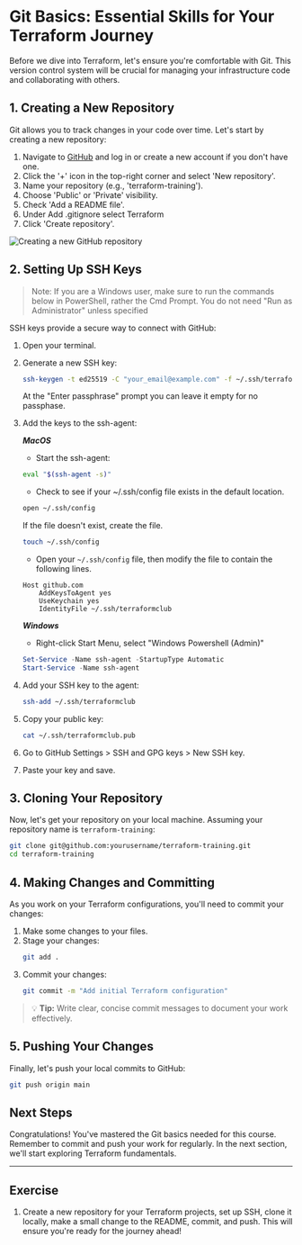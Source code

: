# Git Basics: Essential Skills for Your Terraform Journey

Before we dive into Terraform, let's ensure you're comfortable with Git. This version control system will be crucial for managing your infrastructure code and collaborating with others.

## 1. Creating a New Repository

Git allows you to track changes in your code over time. Let's start by creating a new repository:

1. Navigate to [GitHub](https://github.com) and log in or create a new account if you don't have one. 
2. Click the '+' icon in the top-right corner and select 'New repository'.
3. Name your repository (e.g., 'terraform-training').
4. Choose 'Public' or 'Private' visibility.
5. Check 'Add a README file'.
6. Under Add .gitignore select Terraform
6. Click 'Create repository'.

![Creating a new GitHub repository](/requirements-git-new-repo.jpeg)

## 2. Setting Up SSH Keys

> Note: If you are a Windows user, make sure to run the commands below in PowerShell, rather the Cmd Prompt. You do not need "Run as Administrator" unless specified

SSH keys provide a secure way to connect with GitHub:

1. Open your terminal.
2. Generate a new SSH key:
    ```bash copy
    ssh-keygen -t ed25519 -C "your_email@example.com" -f ~/.ssh/terraformclub
    ```
    At the "Enter passphrase" prompt you can leave it empty for no passphase.
3. Add the keys to the ssh-agent:

    **_MacOS_**
    - Start the ssh-agent:
    ```bash copy
    eval "$(ssh-agent -s)"
    ```

    - Check to see if your ~/.ssh/config file exists in the default location.
    ```bash copy
    open ~/.ssh/config
    ```
    If the file doesn't exist, create the file.
    ```bash copy
    touch ~/.ssh/config
    ```

    - Open your `~/.ssh/config` file, then modify the file to contain the following lines. 

    ```text filename="config" copy
    Host github.com
        AddKeysToAgent yes
        UseKeychain yes
        IdentityFile ~/.ssh/terraformclub
    ```

    **_Windows_**
    - Right-click Start Menu, select "Windows Powershell (Admin)"
    ```powershell copy
    Set-Service -Name ssh-agent -StartupType Automatic
    Start-Service -Name ssh-agent
    ```
4. Add your SSH key to the agent:
    ```bash copy
    ssh-add ~/.ssh/terraformclub
5. Copy your public key:
    ```bash copy
    cat ~/.ssh/terraformclub.pub
6. Go to GitHub Settings > SSH and GPG keys > New SSH key.
7. Paste your key and save.

## 3. Cloning Your Repository
Now, let's get your repository on your local machine. Assuming your repository name is `terraform-training`:
```bash copy
git clone git@github.com:yourusername/terraform-training.git
cd terraform-training
```

## 4. Making Changes and Committing
As you work on your Terraform configurations, you'll need to commit your changes:

1. Make some changes to your files.
2. Stage your changes:
    ```bash copy
    git add .
3. Commit your changes:
    ```bash copy
    git commit -m "Add initial Terraform configuration"

> 💡 **Tip:** Write clear, concise commit messages to document your work effectively.

## 5. Pushing Your Changes
Finally, let's push your local commits to GitHub:
```bash copy
git push origin main
```

## Next Steps

Congratulations! You've mastered the Git basics needed for this course. Remember to commit and push your work for regularly. In the next section, we'll start exploring Terraform fundamentals.

---

## Exercise
1. Create a new repository for your Terraform projects, set up SSH, clone it locally, make a small change to the README, commit, and push. This will ensure you're ready for the journey ahead!